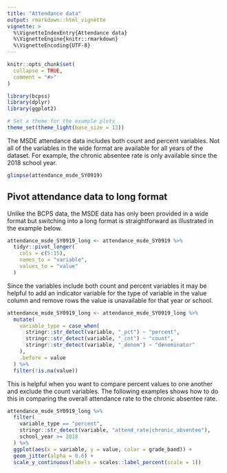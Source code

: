 ```yaml
---
title: "Attendance data"
output: rmarkdown::html_vignette
vignette: >
  %\VignetteIndexEntry{Attendance data}
  %\VignetteEngine{knitr::rmarkdown}
  %\VignetteEncoding{UTF-8}
---
```


```r
knitr::opts_chunk$set(
  collapse = TRUE,
  comment = "#>"
)
```

```r
library(bcpss)
library(dplyr)
library(ggplot2)

# Set a theme for the example plots
theme_set(theme_light(base_size = 13))
```

The MSDE attendance data includes both count and percent variables. Not all of the variables in the wide format are available for all years of the dataset. For example, the chronic absentee rate is only available since the 2018 school year. 

```r
glimpse(attendance_msde_SY0919)
```

## Pivot attendance data to long format

Unlike the BCPS data, the MSDE data has only been provided in a wide format but switching into a long format is straightforward as illustrated in the example below.

```r
attendance_msde_SY0919_long <- attendance_msde_SY0919 %>%
  tidyr::pivot_longer(
    cols = c(5:15),
    names_to = "variable",
    values_to = "value"
  )
```

Since the variables include both count and percent variables it may be helpful to add an indicator variable for the type of variable in the value column and remove rows the value is unavailable for that year or school.

```r
attendance_msde_SY0919_long <- attendance_msde_SY0919_long %>%
  mutate(
    variable_type = case_when(
      stringr::str_detect(variable, "_pct") ~ "percent",
      stringr::str_detect(variable, "_cnt") ~ "count",
      stringr::str_detect(variable, "_denom") ~ "denominator"
    ),
    .before = value
  ) %>%
  filter(!is.na(value))
```

This is helpful when you want to compare percent values to one another and exclude the count variables. The following examples shows how to do this in comparing the overall attendance rate to the chronic absentee rate.

```r
attendance_msde_SY0919_long %>%
  filter(
    variable_type == "percent",
    stringr::str_detect(variable, "attend_rate|chronic_absentee"),
    school_year >= 2018
  ) %>%
  ggplot(aes(x = variable, y = value, color = grade_band)) +
  geom_jitter(alpha = 0.6) +
  scale_y_continuous(labels = scales::label_percent(scale = 1))
```
